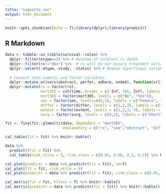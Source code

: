 ```yaml
---
title: "vignette_roc"
output: html_document
---
```


```r
knitr::opts_chunk$set(echo = T);library(dplyr);library(predictr)
```

## R Markdown


```r
data <- tibble::as_tibble(survival::colon) %>%
  dplyr::filter(etype==2) %>% # Outcome of interest is death
  dplyr::filter(rx!="Obs") %>%  # rx will be our binary treatment variable
  dplyr::select(-etype,-study, -status) %>% # Remove superfluous variables
  
  # Convert into numeric and factor variables
  dplyr::mutate_at(vars(obstruct, perfor, adhere, node4), function(x){factor(x, levels=c(0,1), labels = c("No", "Yes"))}) %>%
  dplyr::mutate(rx = factor(rx),
                mort365 = cut(time, breaks = c(-Inf, 365, Inf), labels = c("Yes", "No")),
                mort365 = factor(mort365, levels = c("No", "Yes")),
                sex = factor(sex, levels=c(0,1), labels = c("Female", "Male")),
                differ = factor(differ, levels = c(1,2,3), labels = c("Well", "Moderate", "Poor")),
                extent = factor(extent, levels = c(1,2,3, 4), labels = c("Submucosa", "Muscle", "Serosa", "Contiguous Structures")),
                surg = factor(surg, levels = c(0,1), labels = c("Short", "Long")))

fit <- finalfit::glmmulti(data, dependent = "mort365",
                          explanatory = c("rx", "sex","obstruct", "differ", "adhere", "perfor", "extent", "nodes", "surg"))
```

```r
cal_table(fit = fit) %>% knitr::kable()

data %>%
  predictr(fit = fit) %>%
  cal_table(risk_ntile = 5, risk_class = c(0.05, 0.06, 0.1, 0.2)) %>% knitr::kable()
```

```r
cal_plot(predictr = data %>% predictr(fit = fit), se=T)
cal_plot(fit = fit, risk_ntile = 5)
cal_plot(predictr = data %>% predictr(fit = fit), risk_class = c(0.05, 0.06, 0.1, 0.2))
```


```r
cal_metric(fit = fit, hltest = T) %>% knitr::kable()
cal_metric(predictr = data %>% predictr(fit = fit)) %>% knitr::kable()
```
